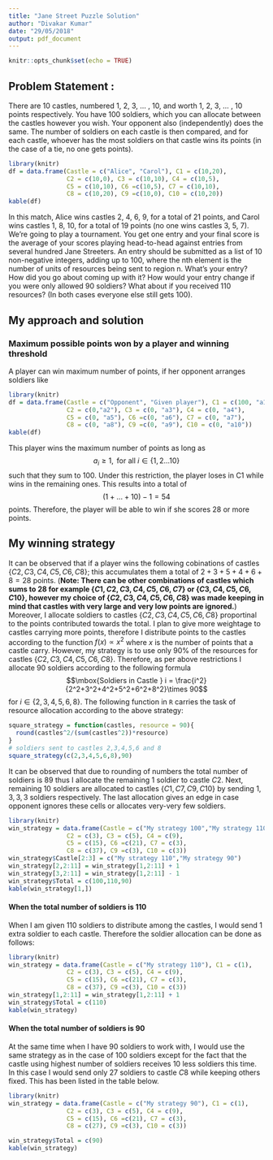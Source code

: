 ```yaml
---
title: "Jane Street Puzzle Solution"
author: "Divakar Kumar"
date: "29/05/2018"
output: pdf_document
---
```


```r
knitr::opts_chunk$set(echo = TRUE)
```

## Problem Statement :

There are 10 castles, numbered 1, 2, 3, ... , 10, and worth 1, 2, 3, ... , 10 points respectively. You have 100 soldiers, which you can allocate
between the castles however you wish. Your opponent also (independently) does the same. The number of soldiers on each castle is then
compared, and for each castle, whoever has the most soldiers on that castle wins its points (in the case of a tie, no one gets points).

```r
library(knitr)
df = data.frame(Castle = c("Alice", "Carol"), C1 = c(10,20),
                C2 = c(10,0), C3 = c(10,10), C4 = c(10,5),
                C5 = c(10,10), C6 =c(10,5), C7 = c(10,10),
                C8 = c(10,20), C9 =c(10,0), C10 = c(10,20))
kable(df)
```

In this match, Alice wins castles 2, 4, 6, 9, for a total of 21 points, and Carol wins castles 1, 8, 10, for a total of 19 points (no one wins
castles 3, 5, 7).
We're going to play a tournament. You get one entry and your final score is the average of your scores playing head-to-head against entries
from several hundred Jane Streeters. An entry should be submitted as a list of 10 non-negative integers, adding up to 100, where the nth
element is the number of units of resources being sent to region n.
What's your entry? How did you go about coming up with it?
How would your entry change if you were only allowed 90 soldiers? What about if you received 110 resources? (In both cases everyone else
still gets 100).

## My approach and solution

### Maximum possible points won by a player and winning threshold 
A player can win maximum number of points, if her opponent arranges soldiers like 
```r
library(knitr)
df = data.frame(Castle = c("Opponent", "Given player"), C1 = c(100, "a1"),
                C2 = c(0,"a2"), C3 = c(0, "a3"), C4 = c(0, "a4"),
                C5 = c(0, "a5"), C6 =c(0, "a6"), C7 = c(0, "a7"),
                C8 = c(0, "a8"), C9 =c(0, "a9"), C10 = c(0, "a10"))
kable(df)
```

This player wins the maximum number of points as long as $$a_i \geq 1, \mbox{ for all } i \in \{1,2...10\}$$ such that they sum to 100. Under this restriction, the player loses in C1 while wins in the remaining ones. This results into a total of $$(1+...+10)-1=54$$ points. Therefore, the player will be able to win if she scores 28 or more points. 

## My winning strategy
It can be observed that if a player wins the following cobinations of castles $\{C2,C3,C4,C5,C6,C8\}$; this accumulates them a total of $2+3+5+4+6+8 = 28$ points. (**Note: There can be other combinations of castles which sums to 28 for example $\{C1,C2,C3,C4,C5,C6,C7\}$ or $\{C3,C4,C5,C6,C10\}$, however my choice of $\{C2,C3,C4,C5,C6,C8\}$ was made keeping in mind that castles with very large and very low points are ignored.**)  Moreover, I allocate soldiers to castles $\{C2,C3,C4,C5,C6,C8\}$ proportinal to the points contributed towards the total. I plan to give more weightage to castles carrying more points, therefore I distribute points to the castles according to the function $f(x) \propto x^2$ where $x$ is the number of points that a castle carry. However, my strategy is to use only $90\%$ of the resources for castles $\{C2,C3,C4,C5,C6,C8\}$. Therefore, as per above restrictions I allocate 90 soldiers according to the following formula $$\mbox{Soldiers in Castle } i = \frac{i^2}{2^2+3^2+4^2+5^2+6^2+8^2}\times 90$$ for $i \in \{2,3,4,5,6,8\}$. The following function in $\texttt{R}$ carries the task of resource allocation according to the above strategy:
```r
square_strategy = function(castles, resource = 90){
  round(castles^2/(sum(castles^2))*resource)
}
# soldiers sent to castles 2,3,4,5,6 and 8
square_strategy(c(2,3,4,5,6,8),90)
```
It can be observed that due to rounding of numbers the total number of soldiers is 89 thus I allocate the remaining 1 soldier to castle $C2$. Next, remaining 10 soldiers are allocated to  castles $\{C1,C7,C9,C10\}$ by sending $1,3,3,3$ soldiers respectively. The last allocation gives an edge in case opponent ignores these cells or allocates very-very few soldiers. 

```r
library(knitr)
win_strategy = data.frame(Castle = c("My strategy 100","My strategy 110","My strategy 90"), C1 = c(1),
                C2 = c(3), C3 = c(5), C4 = c(9),
                C5 = c(15), C6 =c(21), C7 = c(3),
                C8 = c(37), C9 =c(3), C10 = c(3))
win_strategy$Castle[2:3] = c("My strategy 110","My strategy 90")
win_strategy[2,2:11] = win_strategy[1,2:11] + 1
win_strategy[3,2:11] = win_strategy[1,2:11] - 1
win_strategy$Total = c(100,110,90)
kable(win_strategy[1,])

```


#### When the total number of soldiers is 110
When I am given 110 soldiers to distribute among the castles, I would send 1 extra soldier to each castle. Therefore the soldier allocation can be done as follows:

```r
library(knitr)
win_strategy = data.frame(Castle = c("My strategy 110"), C1 = c(1),
                C2 = c(3), C3 = c(5), C4 = c(9),
                C5 = c(15), C6 =c(21), C7 = c(3),
                C8 = c(37), C9 =c(3), C10 = c(3))
win_strategy[1,2:11] = win_strategy[1,2:11] + 1
win_strategy$Total = c(110)
kable(win_strategy)

```

#### When the total number of soldiers is 90
At the same time when I have 90 soldiers to work with, I would use the same strategy as in the case of 100 soldiers except for the fact that the castle using highest number of soldiers receives 10 less soldiers this time. In this case I would send only 27 soldiers to castle $C8$ while keeping others fixed. This has been listed in the table below.

```r
library(knitr)
win_strategy = data.frame(Castle = c("My strategy 90"), C1 = c(1),
                C2 = c(3), C3 = c(5), C4 = c(9),
                C5 = c(15), C6 =c(21), C7 = c(3),
                C8 = c(27), C9 =c(3), C10 = c(3))

win_strategy$Total = c(90)
kable(win_strategy)

```



